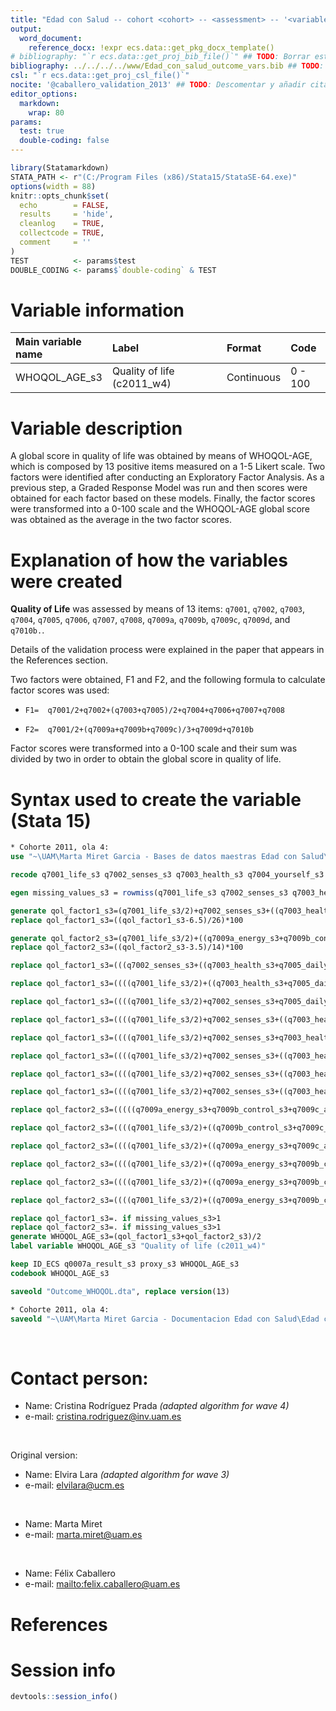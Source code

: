 ```yaml
---
title: "Edad con Salud -- cohort <cohort> -- <assessment> -- '<variable name(s)/domain>'" ## TODO: Añadir "cohort", "assessment" y "variable name(s)/domain"
output:
  word_document:
    reference_docx: !expr ecs.data::get_pkg_docx_template()
# bibliography: "`r ecs.data::get_proj_bib_file()`" ## TODO: Borrar esta línea, O BIEN deescomentar esta línea y borrar siguiente UNA VEZ completo el documento
bibliography: ../../../../www/Edad_con_salud_outcome_vars.bib ## TODO: Descomentar esta línea SI se utiliza el gestor bibliográfico, en otro caso BORRAR esta línea
csl: "`r ecs.data::get_proj_csl_file()`"
nocite: '@caballero_validation_2013' ## TODO: Descomentar y añadir cita(s) o borrar campo
editor_options: 
  markdown:
    wrap: 80
params:
  test: true
  double-coding: false
---
```


```r
library(Statamarkdown)
STATA_PATH <- r"(C:/Program Files (x86)/Stata15/StataSE-64.exe)"
options(width = 88) 
knitr::opts_chunk$set( 
  echo        = FALSE, 
  results     = 'hide',
  cleanlog    = TRUE,  
  collectcode = TRUE,  
  comment     = ''     
)
TEST          <- params$test
DOUBLE_CODING <- params$`double-coding` & TEST
```

# Variable information

| Main variable name | Label                      | Format     | Code    |
|:-------------------|:---------------------------|:-----------|:--------|
| WHOQOL_AGE_s3      | Quality of life (c2011_w4) | Continuous | 0 - 100 |

# Variable description

A global score in quality of life was obtained by means of WHOQOL-AGE, which is composed by 13 positive items measured on a 1-5 Likert scale. Two factors were identified after conducting an Exploratory Factor Analysis. As a previous step, a Graded Response Model was run and then scores were obtained for each factor based on these models. Finally, the factor scores were transformed into a 0-100 scale and the WHOQOL-AGE global score was obtained as the average in the two factor scores.

# Explanation of how the variables were created

**Quality of Life** was assessed by means of 13 items: `q7001`, `q7002`, `q7003`, `q7004`, `q7005`, `q7006`, `q7007`, `q7008`, `q7009a`, `q7009b`, `q7009c`, `q7009d`, and `q7010b.`.

Details of the validation process were explained in the paper that appears in the References section.

Two factors were obtained, F1 and F2, and the following formula to calculate factor scores was used:

-   `F1=  q7001/2+q7002+(q7003+q7005)/2+q7004+q7006+q7007+q7008`

-   `F2=  q7001/2+(q7009a+q7009b+q7009c)/3+q7009d+q7010b`

Factor scores were transformed into a 0-100 scale and their sum was divided by two in order to obtain the global score in quality of life.

# Syntax used to create the variable (Stata 15)

```stata
* Cohorte 2011, ola 4:
use "~\UAM\Marta Miret Garcia - Bases de datos maestras Edad con Salud\Ola_4\Cohorte 2011\rawdata_c2011w4.dta"
```

```stata
recode q7001_life_s3 q7002_senses_s3 q7003_health_s3 q7004_yourself_s3 q7005_daily_s3 q7006_relation_s3 q7007_home_s3 q7008_time_s3 q7009a_energy_s3 q7009b_control_s3 q7009c_achieve_s3 q7009d_money_s3 q7010b_intimate_s3 (888=.) (999=.)

egen missing_values_s3 = rowmiss(q7001_life_s3 q7002_senses_s3 q7003_health_s3 q7004_yourself_s3 q7005_daily_s3 q7006_relation_s3 q7007_home_s3 q7008_time_s3 q7009a_energy_s3 q7009b_control_s3 q7009c_achieve_s3 q7009d_money_s3 q7010b_intimate_s3)

generate qol_factor1_s3=(q7001_life_s3/2)+q7002_senses_s3+((q7003_health_s3+q7005_daily_s3)/2)+q7004_yourself_s3+q7006_relation_s3+q7007_home_s3+q7008_time_s3
replace qol_factor1_s3=((qol_factor1_s3-6.5)/26)*100

generate qol_factor2_s3=(q7001_life_s3/2)+((q7009a_energy_s3+q7009b_control_s3+q7009c_achieve_s3)/3)+q7009d_money_s3+q7010b_intimate_s3
replace qol_factor2_s3=((qol_factor2_s3-3.5)/14)*100

replace qol_factor1_s3=(((q7002_senses_s3+((q7003_health_s3+q7005_daily_s3)/2)+q7004_yourself_s3+q7006_relation_s3+q7007_home_s3+q7008_time_s3)-6)/24)*100 if (missing_values_s3==1)&(missing(q7001_life_s3))

replace qol_factor1_s3=((((q7001_life_s3/2)+((q7003_health_s3+q7005_daily_s3)/2)+q7004_yourself_s3+q7006_relation_s3+q7007_home_s3+q7008_time_s3)-5.5)/22)*100 if (missing_values_s3==1)&(missing(q7002_senses_s3))

replace qol_factor1_s3=((((q7001_life_s3/2)+q7002_senses_s3+q7005_daily_s3+q7004_yourself_s3+q7006_relation_s3+q7007_home_s3+q7008_time_s3)-6.5)/26)*100 if (missing_values_s3==1)&(missing(q7003_health_s3))

replace qol_factor1_s3=((((q7001_life_s3/2)+q7002_senses_s3+((q7003_health_s3+q7005_daily_s3)/2)+q7006_relation_s3+q7007_home_s3+q7008_time_s3)-5.5)/22)*100 if (missing_values_s3==1)&(missing(q7004_yourself_s3))

replace qol_factor1_s3=((((q7001_life_s3/2)+q7002_senses_s3+q7003_health_s3+q7004_yourself_s3+q7006_relation_s3+q7007_home_s3+q7008_time_s3)-6.5)/26)*100 if (missing_values_s3==1)&(missing(q7005_daily_s3))

replace qol_factor1_s3=((((q7001_life_s3/2)+q7002_senses_s3+((q7003_health_s3+q7005_daily_s3)/2)+q7004_yourself_s3+q7007_home_s3+q7008_time_s3)-5.5)/22)*100 if (missing_values_s3==1)&(missing(q7006_relation_s3))

replace qol_factor1_s3=((((q7001_life_s3/2)+q7002_senses_s3+((q7003_health_s3+q7005_daily_s3)/2)+q7004_yourself_s3+q7006_relation_s3+q7008_time_s3)-5.5)/22)*100 if (missing_values_s3==1)&(missing(q7007_home_s3))

replace qol_factor1_s3=((((q7001_life_s3/2)+q7002_senses_s3+((q7003_health_s3+q7005_daily_s3)/2)+q7004_yourself_s3+q7006_relation_s3+q7007_home_s3)-5.5)/22)*100 if (missing_values_s3==1)&(missing(q7008_time_s3))

replace qol_factor2_s3=(((((q7009a_energy_s3+q7009b_control_s3+q7009c_achieve_s3)/3)+q7009d_money_s3+q7010b_intimate_s3)-3)/12)*100 if (missing_values_s3==1)&(missing(q7001_life_s3))

replace qol_factor2_s3=((((q7001_life_s3/2)+((q7009b_control_s3+q7009c_achieve_s3)/2)+q7009d_money_s3+q7010b_intimate_s3)-3.5)/14)*100 if (missing_values_s3==1)&(missing(q7009a_energy_s3))

replace qol_factor2_s3=((((q7001_life_s3/2)+((q7009a_energy_s3+q7009c_achieve_s3)/2)+q7009d_money_s3+q7010b_intimate_s3)-3.5)/14)*100 if (missing_values_s3==1)&(missing(q7009b_control_s3))

replace qol_factor2_s3=((((q7001_life_s3/2)+((q7009a_energy_s3+q7009b_control_s3)/2)+q7009d_money_s3+q7010b_intimate_s3)-3.5)/14)*100 if (missing_values_s3==1)&(missing(q7009c_achieve_s3))

replace qol_factor2_s3=((((q7001_life_s3/2)+((q7009a_energy_s3+q7009b_control_s3+q7009c_achieve_s3)/3)+q7010b_intimate_s3)-2.5)/10)*100 if (missing_values_s3==1)&(missing(q7009d_money_s3))

replace qol_factor2_s3=((((q7001_life_s3/2)+((q7009a_energy_s3+q7009b_control_s3+q7009c_achieve_s3)/3)+q7009d_money_s3)-2.5)/10)*100 if (missing_values_s3==1)&(missing(q7010b_intimate_s3))

replace qol_factor1_s3=. if missing_values_s3>1
replace qol_factor2_s3=. if missing_values_s3>1
generate WHOQOL_AGE_s3=(qol_factor1_s3+qol_factor2_s3)/2
label variable WHOQOL_AGE_s3 "Quality of life (c2011_w4)"

```

```stata
keep ID_ECS q0007a_result_s3 proxy_s3 WHOQOL_AGE_s3
codebook WHOQOL_AGE_s3
```

```stata
saveold "Outcome_WHOQOL.dta", replace version(13)
```

```stata
* Cohorte 2011, ola 4:
saveold "~\UAM\Marta Miret Garcia - Documentacion Edad con Salud\Edad con salud - Ola 4\Outcomes\Cohorte 2011\Outcome datasets\Outcome_WHOQOL.dta", replace version(13)
```

<br>

# Contact person:

-   Name: Cristina Rodríguez Prada *(adapted algorithm for wave 4)*
-   e-mail: [cristina.rodriguez\@inv.uam.es](cristina.rodriguez@inv.uam.es){.email}

<br>

<!--# TODO: Completar / eliminar "original version" según corresponda -->

Original version:

-   Name: Elvira Lara *(adapted algorithm for wave 3)*
-   e-mail: [elvilara\@ucm.es](elvilara@ucm.es){.email}

<br>

-   Name: Marta Miret
-   e-mail: [marta.miret\@uam.es](marta.miret@uam.es){.email}

<br>

-   Name: Félix Caballero
-   e-mail: [mailto:felix.caballero\@uam.es](mailto:felix.caballero@uam.es){.email}

# References

::: {#refs}
:::

\newpage

# Session info

```r
devtools::session_info()
```
